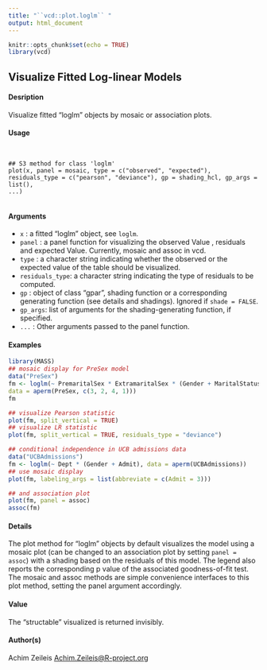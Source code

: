 ---
title: "``vcd::plot.loglm`` "
output: html_document
---

```{r setup, include=FALSE}
knitr::opts_chunk$set(echo = TRUE)
library(vcd)
```
## Visualize Fitted Log-linear Models

#### Desription

Visualize fitted "loglm" objects by mosaic or association plots.

#### Usage
<pre><code>

## S3 method for class 'loglm'
plot(x, panel = mosaic, type = c("observed", "expected"),
residuals_type = c("pearson", "deviance"), gp = shading_hcl, gp_args = list(),
...)

</code></pre>
#### Arguments

* ``x`` : a fitted "loglm" object, see ``loglm``.
* ``panel`` :  a panel function for visualizing the observed Value , residuals and expected Value. Currently, mosaic and assoc in vcd.
* ``type`` :  a character string indicating whether the observed or the expected value of the table should be visualized.
* ``residuals_type``:  a character string indicating the type of residuals to be computed.
* ``gp`` :  object of class "gpar", shading function or a corresponding generating function (see details and shadings). Ignored if ``shade = FALSE``.
* ``gp_args``:  list of arguments for the shading-generating function, if specified.
* ``...`` :  Other arguments passed to the panel function.




#### Examples
```{r}

library(MASS)
## mosaic display for PreSex model
data("PreSex")
fm <- loglm(~ PremaritalSex * ExtramaritalSex * (Gender + MaritalStatus),
data = aperm(PreSex, c(3, 2, 4, 1)))
fm
```
```{r}
## visualize Pearson statistic
plot(fm, split_vertical = TRUE)
## visualize LR statistic
plot(fm, split_vertical = TRUE, residuals_type = "deviance")
```
```{r}
## conditional independence in UCB admissions data
data("UCBAdmissions")
fm <- loglm(~ Dept * (Gender + Admit), data = aperm(UCBAdmissions))
## use mosaic display
plot(fm, labeling_args = list(abbreviate = c(Admit = 3)))
```
```{r}
## and association plot
plot(fm, panel = assoc)
assoc(fm)
```

#### Details

The plot method for "loglm" objects by default visualizes the model using a mosaic plot (can be changed to an association plot by setting ``panel = assoc``) with a shading based on the residuals of this model. The legend also reports the corresponding p value of the associated goodness-of-fit test. The mosaic and assoc methods are simple convenience interfaces to this plot method, setting the panel argument accordingly.

#### Value
The "structable" visualized is returned invisibly.

#### Author(s)
Achim Zeileis <Achim.Zeileis@R-project.org>

